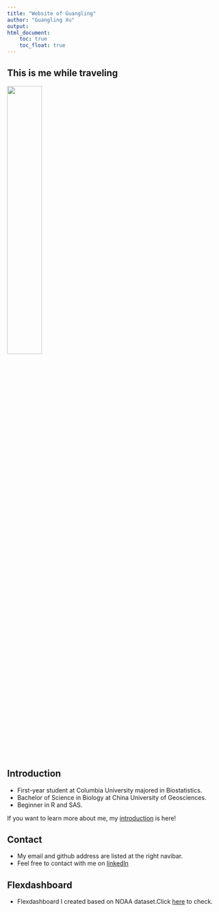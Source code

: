 ```yaml
---
title: "Website of Guangling"
author: "Guangling Xu"
output: 
html_document:
    toc: true
    toc_float: true
---
```

## This is me while traveling
<img src="image/73D0A8E0DCC4F061A728C42ACCAD7D4F.jpg" style="width:40%">

## Introduction
- First-year student at Columbia University majored in Biostatistics.
- Bachelor of Science in Biology at China University of Geosciences.
- Beginner in R and SAS.

If you want to learn more about me, my [introduction](introduction.html) is here!

## Contact
- My email and github address are listed at the right navibar.
- Feel free to contact with me on [linkedln](https://www.linkedin.com/in/%E5%B9%BF%E8%8F%B1-%E8%AE%B8-362339191/?locale=en_US)

##  Flexdashboard
- Flexdashboard I created based on NOAA dataset.Click [here](dashboard.Rmd) to check.